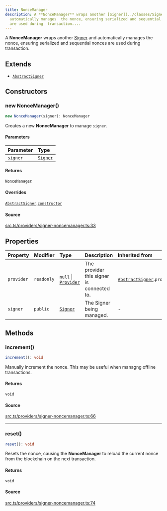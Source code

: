 ```yaml
---
title: NonceManager
description: A **NonceManager** wraps another [Signer](../classes/Signer) and
  automatically manages  the nonce, ensuring serialized and sequential nonces
  are used during  transaction....
---
```


A **NonceManager** wraps another [Signer](../classes/Signer) and automatically manages
 the nonce, ensuring serialized and sequential nonces are used during
 transaction.

## Extends

- [`AbstractSigner`](/content/classes/AbstractSigner.mdx)

## Constructors

### new NonceManager()

```ts
new NonceManager(signer): NonceManager
```

Creates a new **NonceManager** to manage `signer`.

#### Parameters

| Parameter | Type |
| :------ | :------ |
| `signer` | [`Signer`](/content/interfaces/Signer.mdx) |

#### Returns

[`NonceManager`](/content/classes/NonceManager.mdx)

#### Overrides

[`AbstractSigner`](/content/classes/AbstractSigner.mdx).[`constructor`](/content/classes/AbstractSigner.mdx#constructors)

#### Source

[src.ts/providers/signer-noncemanager.ts:33](https://github.com/dominant-strategies/quais-6.js/blob/3f482dd134064d41657ff7dc9ba8162f741c9c83/src.ts/providers/signer-noncemanager.ts#L33)

## Properties

| Property | Modifier | Type | Description | Inherited from |
| :------ | :------ | :------ | :------ | :------ |
| `provider` | `readonly` | `null` \| [`Provider`](/content/interfaces/Provider.mdx) | The provider this signer is connected to. | [`AbstractSigner`](/content/classes/AbstractSigner.mdx).`provider` |
| `signer` | `public` | [`Signer`](/content/interfaces/Signer.mdx) | The Signer being managed. | - |

## Methods

### increment()

```ts
increment(): void
```

Manually increment the nonce. This may be useful when managng
 offline transactions.

#### Returns

`void`

#### Source

[src.ts/providers/signer-noncemanager.ts:66](https://github.com/dominant-strategies/quais-6.js/blob/3f482dd134064d41657ff7dc9ba8162f741c9c83/src.ts/providers/signer-noncemanager.ts#L66)

***

### reset()

```ts
reset(): void
```

Resets the nonce, causing the **NonceManager** to reload the current
 nonce from the blockchain on the next transaction.

#### Returns

`void`

#### Source

[src.ts/providers/signer-noncemanager.ts:74](https://github.com/dominant-strategies/quais-6.js/blob/3f482dd134064d41657ff7dc9ba8162f741c9c83/src.ts/providers/signer-noncemanager.ts#L74)
